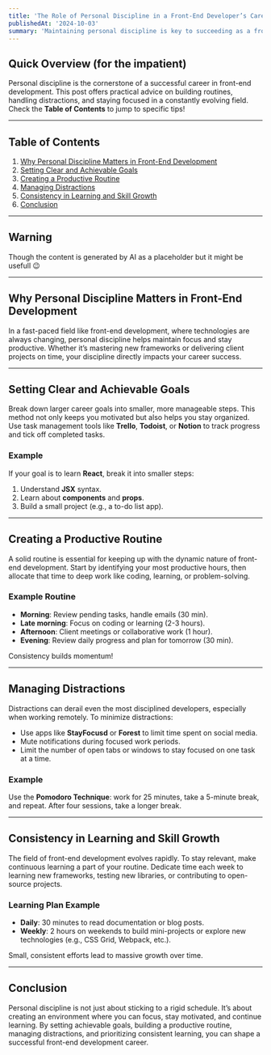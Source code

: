 ```yaml
---
title: 'The Role of Personal Discipline in a Front-End Developer’s Career'
publishedAt: '2024-10-03'
summary: 'Maintaining personal discipline is key to succeeding as a front-end developer. This post explores practical tips and strategies to stay focused and productive.'
---
```


## Quick Overview (for the impatient)

Personal discipline is the cornerstone of a successful career in front-end development. This post offers practical advice on building routines, handling distractions, and staying focused in a constantly evolving field. Check the **Table of Contents** to jump to specific tips!

---

## Table of Contents

1. [Why Personal Discipline Matters in Front-End Development](#why-personal-discipline-matters-in-front-end-development)
2. [Setting Clear and Achievable Goals](#setting-clear-and-achievable-goals)
3. [Creating a Productive Routine](#creating-a-productive-routine)
4. [Managing Distractions](#managing-distractions)
5. [Consistency in Learning and Skill Growth](#consistency-in-learning-and-skill-growth)
6. [Conclusion](#conclusion)

---

## Warning

Though the content is generated by AI as a placeholder but it might be usefull 😉

---

## Why Personal Discipline Matters in Front-End Development

In a fast-paced field like front-end development, where technologies are always changing, personal discipline helps maintain focus and stay productive. Whether it’s mastering new frameworks or delivering client projects on time, your discipline directly impacts your career success.

---

## Setting Clear and Achievable Goals

Break down larger career goals into smaller, more manageable steps. This method not only keeps you motivated but also helps you stay organized. Use task management tools like **Trello**, **Todoist**, or **Notion** to track progress and tick off completed tasks.

### Example

If your goal is to learn **React**, break it into smaller steps:

1. Understand **JSX** syntax.
2. Learn about **components** and **props**.
3. Build a small project (e.g., a to-do list app).

---

## Creating a Productive Routine

A solid routine is essential for keeping up with the dynamic nature of front-end development. Start by identifying your most productive hours, then allocate that time to deep work like coding, learning, or problem-solving.

### Example Routine

- **Morning**: Review pending tasks, handle emails (30 min).
- **Late morning**: Focus on coding or learning (2-3 hours).
- **Afternoon**: Client meetings or collaborative work (1 hour).
- **Evening**: Review daily progress and plan for tomorrow (30 min).

Consistency builds momentum!

---

## Managing Distractions

Distractions can derail even the most disciplined developers, especially when working remotely. To minimize distractions:

- Use apps like **StayFocusd** or **Forest** to limit time spent on social media.
- Mute notifications during focused work periods.
- Limit the number of open tabs or windows to stay focused on one task at a time.

### Example

Use the **Pomodoro Technique**: work for 25 minutes, take a 5-minute break, and repeat. After four sessions, take a longer break.

---

## Consistency in Learning and Skill Growth

The field of front-end development evolves rapidly. To stay relevant, make continuous learning a part of your routine. Dedicate time each week to learning new frameworks, testing new libraries, or contributing to open-source projects.

### Learning Plan Example

- **Daily**: 30 minutes to read documentation or blog posts.
- **Weekly**: 2 hours on weekends to build mini-projects or explore new technologies (e.g., CSS Grid, Webpack, etc.).

Small, consistent efforts lead to massive growth over time.

---

## Conclusion

Personal discipline is not just about sticking to a rigid schedule. It’s about creating an environment where you can focus, stay motivated, and continue learning. By setting achievable goals, building a productive routine, managing distractions, and prioritizing consistent learning, you can shape a successful front-end development career.
